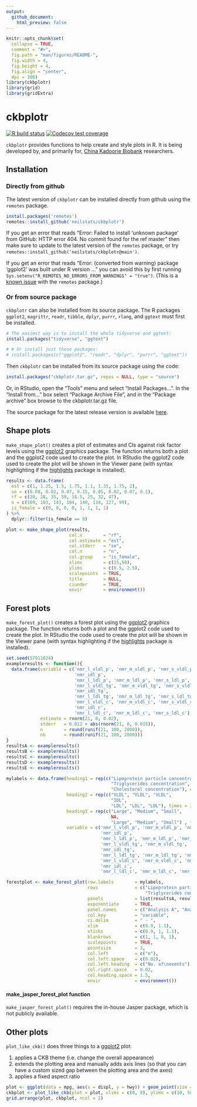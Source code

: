 ```yaml
---
output:
  github_document:
    html_preview: false
---
```


<!-- README.md is generated from README.Rmd. Please edit that file -->

```r
knitr::opts_chunk$set(
  collapse = TRUE,
  comment = "#>",
  fig.path = "man/figures/README-",
  fig.width = 4,
  fig.height = 4,
  fig.align = "center",
  dpi = 300)
library(ckbplotr)
library(grid)
library(gridExtra)
```
# ckbplotr
<!-- badges: start -->
[![R build status](https://github.com/neilstats/ckbplotr/workflows/R-CMD-check/badge.svg)](https://github.com/neilstats/ckbplotr/actions)
[![Codecov test coverage](https://codecov.io/gh/neilstats/ckbplotr/branch/master/graph/badge.svg)](https://codecov.io/gh/neilstats/ckbplotr?branch=master)
<!-- badges: end -->

`ckbplotr` provides functions to help create and style plots in R. It is being
developed by, and primarily for, [China Kadoorie Biobank](http://www.ckbiobank.org) 
researchers.

## Installation

### Directly from github
The latest version of `ckbplotr` can be installed directly from 
github using the `remotes` package.
```r
install.packages('remotes')
remotes::install_github('neilstats/ckbplotr')
```

If you get an error that reads "Error: Failed to install 'unknown package' from GitHub: HTTP error 404. No commit found for the ref master" then make sure to update to the latest version of the `remotes` package, or try `remotes::install_github('neilstats/ckbplotr@main')`.

If you get an error that reads "Error: (converted from warning) package 'ggplot2' was built under R version ..." you can avoid this by first running `Sys.setenv("R_REMOTES_NO_ERRORS_FROM_WARNINGS" = "true")`. (This is a [known issue](https://github.com/r-lib/remotes/issues/403) with the `remotes` package.) 

### Or from source package
`ckbplotr` can also be installed from its source package. The R packages  `ggplot2`, `magrittr`, `readr`, `tibble`, `dplyr`, `purrr`,  `rlang`, and `ggtext` must  first be installed.
```r
# The easiest way is to install the whole tidyverse and ggtext:
install.packages("tidyverse", "ggtext")

# # Or install just these packages:
# install.packages(c("ggplot2", "readr", "dplyr", "purrr", "ggtext"))
```
Then `ckbplotr` can be installed from its source package using the code:
```r
install.packages("ckbplotr.tar.gz", repos = NULL, type = "source")
```
Or, in RStudio, open the "Tools" menu and select "Install Packages...".
In the "Install from..." box select "Package Archive File", and in the
"Package archive" box browse to the ckbplotr.tar.gz file.

The source package for the latest release version is available [here](https://github.com/neilstats/ckbplotr/releases/latest).




## Shape plots
`make_shape_plot()` creates a plot of estimates and CIs against risk factor levels using the [ggplot2](https://ggplot2.tidyverse.org/) graphics package. The function returns both a plot and the ggplot2 code used to create the plot. In RStudio the ggplot2 code used to create the plot will be shown in the Viewer pane (with syntax highlighting if the [highlights](https://cran.r-project.org/package=highlight) package is installed).

```r
results <- data.frame(
  est = c(1, 1.25, 1.5, 1.75, 1.1, 1.35, 1.75, 2),
  se = c(0.08, 0.02, 0.07, 0.15, 0.05, 0.02, 0.07, 0.1),
  rf = c(20, 28, 35, 50, 18.5, 25, 32, 47),
  n = c(109, 103, 143, 104, 140, 134, 127, 99),
  is_female = c(0, 0, 0, 0, 1, 1, 1, 1)
) %>% 
  dplyr::filter(is_female == 0)

plot <- make_shape_plot(results,
                        col.x        = "rf",
                        col.estimate = "est",
                        col.stderr   = "se",
                        col.n        = "n",
                        col.group    = "is_female",
                        xlims        = c(15,50),
                        ylims        = c(0.5, 2.5),
                        scalepoints  = TRUE,
                        title        = NULL,
                        ciunder      = TRUE,
                        envir        = environment())
```





## Forest plots
`make_forest_plot()` creates a forest plot using the [ggplot2](https://ggplot2.tidyverse.org/) graphics package. The function returns both a plot and the ggplot2 code used to create the plot. In RStudio the code used to create the plot will be shown in the Viewer pane (with syntax highlighting if the [highlights](https://cran.r-project.org/package=highlight) package is installed).

```r
set.seed(57911624)
exampleresults <- function(){
  data.frame(variable = c('nmr_l_vldl_p', 'nmr_m_vldl_p', 'nmr_s_vldl_p',
                          'nmr_idl_p',
                          'nmr_l_ldl_p', 'nmr_m_ldl_p', 'nmr_s_ldl_p',
                          'nmr_l_vldl_tg', 'nmr_m_vldl_tg', 'nmr_s_vldl_tg',
                          'nmr_idl_tg',
                          'nmr_l_ldl_tg', 'nmr_m_ldl_tg', 'nmr_s_ldl_tg',
                          'nmr_l_vldl_c', 'nmr_m_vldl_c', 'nmr_s_vldl_c',
                          'nmr_idl_c',
                          'nmr_l_ldl_c', 'nmr_m_ldl_c', 'nmr_s_ldl_c'),
             estimate = rnorm(21, 0, 0.02),
             stderr   = 0.012 + abs(rnorm(21, 0, 0.015)),
             n        = round(runif(21, 100, 2000)),
             nb       = round(runif(21, 100, 2000)))
}
resultsA <- exampleresults()
resultsB <- exampleresults()
resultsC <- exampleresults()
resultsD <- exampleresults()
resultsE <- exampleresults()

mylabels <- data.frame(heading1 = rep(c("Lipoprotein particle concentration",
                                        "Triglycerides concentration",
                                        "Cholesterol concentration"), each = 7),
                       heading2 = rep(c("VLDL", "VLDL", "VLDL",
                                        "IDL",
                                        "LDL", "LDL", "LDL"), times = 3),
                       heading3 = rep(c("Large", "Medium", "Small",
                                        NA,
                                        "Large", "Medium", "Small") , times = 3),
                       variable = c('nmr_l_vldl_p', 'nmr_m_vldl_p', 'nmr_s_vldl_p',
                                    'nmr_idl_p',
                                    'nmr_l_ldl_p', 'nmr_m_ldl_p', 'nmr_s_ldl_p',
                                    'nmr_l_vldl_tg', 'nmr_m_vldl_tg', 'nmr_s_vldl_tg',
                                    'nmr_idl_tg',
                                    'nmr_l_ldl_tg', 'nmr_m_ldl_tg', 'nmr_s_ldl_tg',
                                    'nmr_l_vldl_c', 'nmr_m_vldl_c', 'nmr_s_vldl_c',
                                    'nmr_idl_c',
                                    'nmr_l_ldl_c', 'nmr_m_ldl_c', 'nmr_s_ldl_c'))

forestplot <- make_forest_plot(row.labels        = mylabels,
                               rows              = c("Lipoprotein particle concentration",
                                                     "Triglycerides concentration"),
                               panels            = list(resultsA, resultsB),
                               exponentiate      = TRUE,
                               panel.names       = c("Analysis A", "Analysis B"),
                               col.key           = "variable",
                               ci.delim          = " - ",
                               xlim              = c(0.9, 1.1),
                               xticks            = c(0.9, 1, 1.1),
                               blankrows         = c(1, 1, 0, 1),
                               scalepoints       = TRUE,
                               pointsize         = 3,
                               col.left          = c("n"),
                               col.left.space    = c(0.02),
                               col.left.heading  = c("No. of\nevents"),
                               col.right.space   = 0.02,
                               col.heading.space = 1.5,
                               envir             = environment())
```

#### make_jasper_forest_plot function
`make_jasper_forest_plot()` requires the in-house Jasper package,  which is not publicly available.




## Other plots

`plot_like_ckb()` does three things to a [ggplot2](https://ggplot2.tidyverse.org/) plot:

1. applies a CKB theme (i.e. change the overall appearance)
2. extends the plotting area and manually adds axis lines (so that you can have a custom sized gap between the plotting area and the axes)
3. applies a fixed aspect ratio

```r
plot <- ggplot(data = mpg, aes(x = displ, y = hwy)) + geom_point(size = 1)
ckbplot <- plot_like_ckb(plot = plot, xlims = c(0, 8), ylims = c(10, 50))
grid.arrange(plot, ckbplot, ncol = 2)
```

